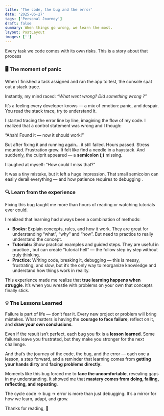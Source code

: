 ```yaml
---
title: 'The code, the bug and the error'
date: '2025-06-27'
tags: ['Personal Journey']
draft: false
summary: When things go wrong, we learn the most.
layout: PostLayout
images: ['']
---
```



Every task we code comes with its own risks. This is a story about that process


### 🖥️ The moment of panic


When I finished a task assigned and ran the app to test, the console spat out a stack trace.


Instantly, my mind raced: _“What went wrong? Did something wrong ?”_


It’s a feeling every developer knows — a mix of emotion: panic, and despair. You read the stack trace, try to understand it.


I started tracing the error line by line, imagining the flow of my code. I realized that a control statement was wrong and I though:


“Ahah! Found it — now it should work!”


But after fixing it and running again… it still failed. Hours passed. Stress mounted. Frustration grew. It felt like find a needle in a haystack. And suddenly, the culprit appeared — a **semicolon (;)** missing.


I laughed at myself: “How could I miss that?”


It was a tiny mistake, but it left a huge impression. That small semicolon can easily derail everything — and how patience requires to debugging .


### 🔍 Learn from the experience


Fixing this bug taught me more than hours of reading or watching tutorials ever could.


I realized that learning had always been a combination of methods:

- **Books:**  Explain concepts, rules, and how it work. They are great for understanding “what”, “why” and “how”. But need to practice to really understand the concept.
- **Tutorials:** Show practical examples and guided steps. They are useful in practice , but can create “tutorial hell” — the follow step by step without truly thinking.
- **Practice:** Writing code, breaking it, debugging — this is messy, frustrating, and slow, but it’s the only way to reorganize knowledge and understand how things work in reality.

This experience made me realize that **true learning happens when struggle**. It’s when you wrestle with problems on your own that concepts finally stick.


### 💡 The Lessons Learned


Failure is part of life — don’t fear it. Every new project or problem will bring mistakes. What matters is having the **courage to face failure**, reflect on it, and **draw your own conclusions**.


Even if the result isn’t perfect, each bug you fix is a **lesson learned**. Some failures leave you frustrated, but they make you stronger for the next challenge.


And that’s the journey of the code, the bug, and the error — each one a lesson, a step forward, and a reminder that learning comes from **getting your hands dirty** and **facing problems directly**.


Moments like this bug forced me to **face the uncomfortable**, revealing gaps in my understanding. It showed me that **mastery comes from doing, failing, reflecting, and repeating**.


The cycle code → bug → error  is more than just debugging. It’s a mirror for how we learn, adapt, and grow. 


Thanks for reading, 👋 

